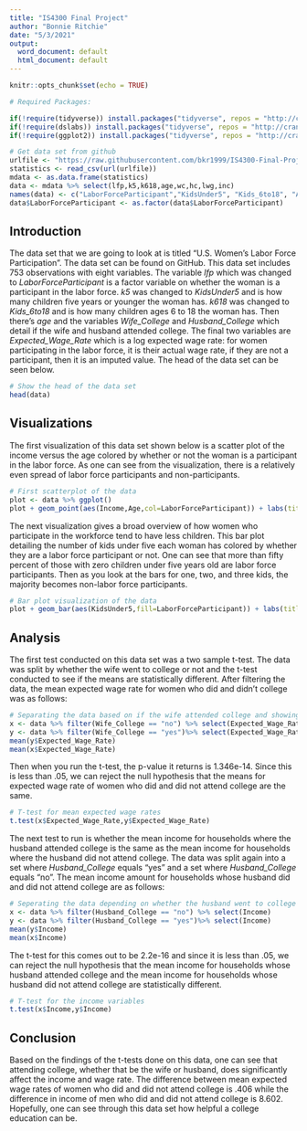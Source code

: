 ```yaml
---
title: "IS4300 Final Project"
author: "Bonnie Ritchie"
date: "5/3/2021"
output:
  word_document: default
  html_document: default
---
```


```r
knitr::opts_chunk$set(echo = TRUE)
```

```r
# Required Packages:

if(!require(tidyverse)) install.packages("tidyverse", repos = "http://cran.us.r-project.org") 
if(!require(dslabs)) install.packages("tidyverse", repos = "http://cran.us.r-project.org") 
if(!require(ggplot2)) install.packages("tidyverse", repos = "http://cran.us.r-project.org") 
```

```r
# Get data set from github
urlfile <- "https://raw.githubusercontent.com/bkr1999/IS4300-Final-Project/main/Final%20Project%20Dataset.csv"
statistics <- read_csv(url(urlfile))
mdata <- as.data.frame(statistics)
data <- mdata %>% select(lfp,k5,k618,age,wc,hc,lwg,inc)
names(data) <- c("LaborForceParticipant","KidsUnder5", "Kids_6to18", "Age","Wife_College","Husband_College","Expected_Wage_Rate","Income")
data$LaborForceParticipant <- as.factor(data$LaborForceParticipant)
```

## Introduction
The data set that we are going to look at is titled "U.S. Women's Labor Force Participation". The data set can be found on GitHub. This data set includes 753 observations with eight variables. The variable *lfp* which was changed to *LaborForceParticipant* is a factor variable on whether the woman is a participant in the labor force. *k5* was changed to *KidsUnder5* and is how many children five years or younger the woman has. *k618* was changed to *Kids_6to18* and is how many children ages 6 to 18 the woman has. Then there's *age* and the variables *Wife_College* and *Husband_College* which detail if the wife and husband attended college. The final two variables are *Expected_Wage_Rate* which is a log expected wage rate: for women participating in the labor force, it is their actual wage rate, if they are not a participant, then it is an imputed value. The head of the data set can be seen below.

```r
# Show the head of the data set
head(data)
```

## Visualizations
The first visualization of this data set shown below is a scatter plot of the income versus the age colored by whether or not the woman is a participant in the labor force. As one can see from the visualization, there is a relatively even spread of labor force participants and non-participants. 


```r
# First scatterplot of the data
plot <- data %>% ggplot()
plot + geom_point(aes(Income,Age,col=LaborForceParticipant)) + labs(title = "Income vs. Age Scatterplot")

```

The next visualization gives a broad overview of how women who participate in the workforce tend to have less children. This bar plot detailing the number of kids under five each woman has colored by whether they are a labor force participant or not. One can see that more than fifty percent of those with zero children under five years old are labor force participants. Then as you look at the bars for one, two, and three kids, the majority becomes non-labor force participants. 

```r
# Bar plot visualization of the data
plot + geom_bar(aes(KidsUnder5,fill=LaborForceParticipant)) + labs(title = "Barplot of Kids Under 5 Years Old")
```

## Analysis
The first test conducted on this data set was a two sample t-test. The data was split by whether the wife went to college or not and the t-test conducted to see if the means are statistically different. After filtering the data, the mean expected wage rate for women who did and didn't college was as follows:

```r
# Separating the data based on if the wife attended college and showing the mean expected wage rates
x <- data %>% filter(Wife_College == "no") %>% select(Expected_Wage_Rate)
y <- data %>% filter(Wife_College == "yes")%>% select(Expected_Wage_Rate)
mean(y$Expected_Wage_Rate)
mean(x$Expected_Wage_Rate)


```
Then when you run the t-test, the p-value it returns is 1.346e-14. Since this is less than .05, we can reject the null hypothesis that the means for expected wage rate of women who did and did not attend college are the same. 
```r
# T-test for mean expected wage rates
t.test(x$Expected_Wage_Rate,y$Expected_Wage_Rate)

```

The next test to run is whether the mean income for households where the husband attended college is the same as the mean income for households where the husband did not attend college. The data was split again into a set where *Husband_College* equals "yes" and a set where *Husband_College* equals "no". The mean income amount for households whose husband did and did not attend college are as follows:

```r
# Seperating the data depending on whether the husband went to college and showing mean income
x <- data %>% filter(Husband_College == "no") %>% select(Income)
y <- data %>% filter(Husband_College == "yes")%>% select(Income)
mean(y$Income)
mean(x$Income)
```

The t-test for this comes out to be 2.2e-16 and since it is less than .05, we can reject the null hypothesis that the mean income for households whose husband attended college and the mean income for households whose husband did not attend college are statistically different. 
```r
# T-test for the income variables
t.test(x$Income,y$Income)
```
## Conclusion
Based on the findings of the t-tests done on this data, one can see that attending college, whether that be the wife or husband, does significantly affect the income and wage rate. The difference between mean expected wage rates of women who did and did not attend college is .406 while the difference in income of men who did and did not attend college is 8.602. Hopefully, one can see through this data set how helpful a college education can be. 
